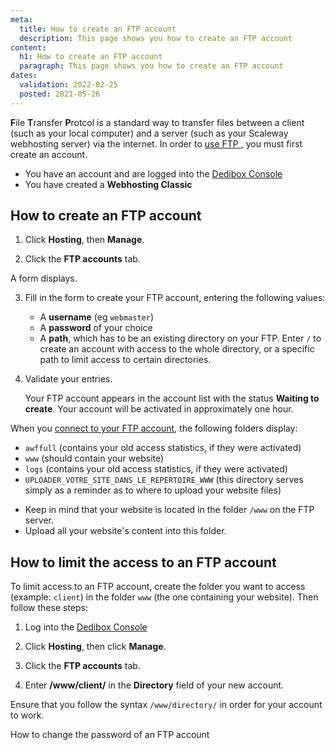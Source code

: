 ```yaml
---
meta:
  title: How to create an FTP account
  description: This page shows you how to create an FTP account 
content:
  h1: How to create an FTP account
  paragraph: This page shows you how to create an FTP account 
dates:
  validation: 2022-02-25
  posted: 2021-05-26
---
```


**F**ile **T**ransfer **P**rotcol is a standard way to transfer files between a client (such as your local computer) and a server (such as your Scaleway webhosting server) via the internet. In order to [use FTP ](/webhosting/classic/how-to/connect-via-ftp/), you must first create an account.

<Message type="requirement">

  - You have an account and are logged into the [Dedibox Console](https://console.online.net)
  - You have created a **Webhosting Classic**

</Message>

## How to create an FTP account

1. Click **Hosting**, then **Manage**.

2. Click the **FTP accounts** tab.

  <Lightbox src="scaleway_ftp_tab.png" alt="" />

  A form displays.

  <Lightbox src="scaleway_ftpaccounts.png" alt="" />

3. Fill in the form to create your FTP account, entering the following values: 

    * A **username** (eg `webmaster`)
    * A **password** of your choice
    * A **path**, which has to be an existing directory on your FTP. Enter `/` to create an account with access to the whole directory, or a specific path to limit access to certain directories.

4. Validate your entries.
  
    <Message type="note">

    Your FTP account appears in the account list with the status **Waiting to create**. Your account will be activated in approximately one hour.

    </Message>

  When you [connect to your FTP account](/webhosting/classic/how-to/connect-via-ftp/), the following folders display:   

  * `awffull` (contains your old access statistics, if they were activated)
  * `www` (should contain your website)
  * `logs` (contains your old access statistics, if they were activated)
  * `UPLOADER_VOTRE_SITE_DANS_LE_REPERTOIRE_WWW` (this directory serves simply as a reminder as to where to upload your website files)

<Message type="important">

  - Keep in mind that your website is located in the folder `/www` on the FTP server. 
  - Upload all your website's content into this folder.

</Message>

## How to limit the access to an FTP account 

To limit access to an FTP account, create the folder you want to access (example: `client`) in the folder `www` (the one containing your website). Then follow these steps:

1. Log into the [Dedibox Console](https://console.online.net)

2. Click **Hosting**, then click **Manage**.

3. Click the **FTP accounts** tab.

4. Enter **/www/client/** in the **Directory** field of your new account.

<Message type="important">

Ensure that you follow the syntax `/www/directory/` in order for your account to work.

</Message>

<Navigation title="See Also">
  <NextButton to="/webhosting/classic/how-to/change-ftp-account-password">How to change the password of an FTP account</NextButton>
</Navigation> 


